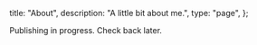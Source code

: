  title: "About",
  description: "A little bit about me.",
  type: "page",
};

Publishing in progress. Check back later.
